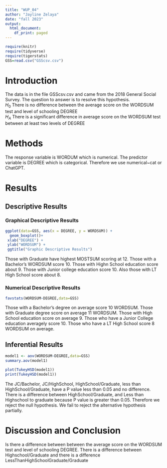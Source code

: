 ```yaml
---
title: "WUP_04"
author: "Jayline Zelaya"
date: "fall 2023"
output:
  html_document:
    df_print: paged
---
```


```r
require(knitr)
require(tidyverse)
require(tigerstats)
GSS=read.csv("GSScsv.csv")
```

# Introduction

<!--In this section you explain what you are trying to show.  Where did the data come from?  What is the research or other question you are trying to answer?!-->

The data is in the file GSScsv.csv and came from the 2018 General Social Survey.  The question to answer is to resolve this hypothesis.  
$H_0$ There is no difference between the average score on the WORDSUM test and level of schooling DEGREE  
$H_A$ There is a significant difference in average score on the WORDSUM test between at least two levels of DEGREE  

# Methods

<!--Mention that you intend to use chatGPT to the greatest extent possible. Give credit to chatGPT when you use it to create code in your report. Decide on your methods:  use "variable analysis" or other appropriate descriptors.  Make sure to choose at least one graphical method and at least one numerical method.!-->

The response variable is WORDUM which is numerical. The predictor variable is DEGREE which is categorical. Therefore we use numerical~cat or ChatGPT.


# Results

<!--Divide this section into two sub-sections:  One for your descriptive  results and one for your inferential results.!-->


## Descriptive Results

### Graphical Descriptive Results

<!--Graphical results here.  Make sure to show your code.  Provide appropriate labels for axes, giving units if possible, and provide a good title for the graph, too.  Use the graphical results to describe the patterns if any that exist in the data as focused toward the research question!-->

```r
ggplot(data=GSS, aes(x = DEGREE, y = WORDSUM)) +
  geom_boxplot()+
 xlab("DEGREE") +
 ylab("WORDSUM") +
 ggtitle("Graphic Descriptive Results")
```


Those with Graduate have highest MOSTSUM scoring at 12. Those with a Bachelor's WORDSUM score 10. Those with Highn School education score about 9. Those with Junior college education score 10. Also those with LT High School score about 8.

### Numerical Descriptive Results

<!--Numerical results go here. Use the numerical results to describe the patterns if any that exist in the data as focused toward the research question!-->

```r
favstats(WORDSUM~DEGREE,data=GSS)
```

Those with a Bachelor's degree on average score 10 WORDSUM. Those with Graduate degree score on average 11 WORDSUM. Those with High School education score on average 9. Those who have a Junior College education averagely score 10. Those who have a LT High School score 8 WORDSUM on average. 


## Inferential Results

<!--State hypothesis clearly.  Make sure your discussion of the inferential test covers all the aspects that the test output produces, such as test statistic, p-value etc.  Make a decision about the null hypothesis, explain the assumptions on which the selected test/procedure was based, and why the chosen procedure satisfys the assumptions and is appropriate to answer the research question!-->

```r
model1 <- aov(WORDSUM~DEGREE,data=GSS)
summary.aov(model1)
```


```r
plot(TukeyHSD(model1))
print(TukeyHSD(model1))
```

The JC/Bachelor, JC/HighSchool, HighSchool/Graduate, less than HighSchool/Graduate, have a P value less than 0.05 and no difference. There is a difference between HighSchool/Graduate, and Less than Highschool to graduate because P value is greater than 0.05. Therefore we reject the null hypothesis. We fail to reject the alternative hypothesis partially.

# Discussion and Conclusion

<!--Discussion and conclusion here.  If you found a relationship be sure to consider whether the relationship occurs because one of the variavbles causes the other, or whether they perhasps are related for some other reason.  Watch the chapter 6 videos from the GeorgeTown videos collection.!-->

Is there a difference between between the average score on the WORDSUM test and level of schooling DEGREE.  There is a difference between Highschool/Graduate and there is a difference LessThanHighSchoolGraduate/Graduate

